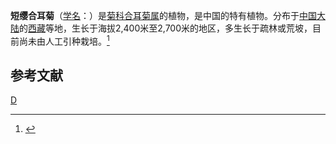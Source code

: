 {{Speciesbox 
| genus = Synotis
| species = brevipappa
| authority = C. Jeffrey et [[陈艺林|Y. L. Chen]]
}}
'''短缨合耳菊'''（[[学名|学名]]：{{lang|la|''Synotis brevipappa''}}）是[[菊科|菊科]][[合耳菊属|合耳菊属]]的植物，是中国的特有植物。分布于[[中国大陆|中国大陆]]的[[西藏|西藏]]等地，生长于海拔2,400米至2,700米的地区，多生长于疏林或荒坡，目前尚未由人工引种栽培。<ref>{{cite web | url=http://db.kib.ac.cn/CNFlora/SearchResult.aspx?CPNI=CPNI-178-37781 | title=短缨合耳菊 Synotis brevipappa C. Jeffrey & Y. L. Chen | publisher=中国植物物种信息数据库 | accessdate=2013-01-15}}{{Dead link|date=2020年2月 |bot=InternetArchiveBot |fix-attempted=yes }}</ref>

== 参考文献 ==
{{reflist}}
{{Taxonbar|from=Q15230859}}

[[Category:合耳菊属|D]]


{{植物小作品}}